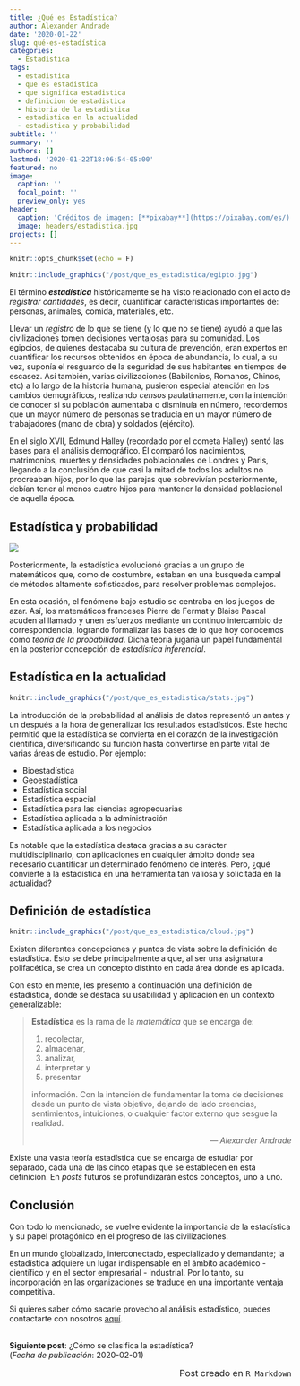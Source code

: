 ```yaml
---
title: ¿Qué es Estadística?
author: Alexander Andrade
date: '2020-01-22'
slug: qué-es-estadística
categories:
  - Estadística
tags:
  - estadistica
  - que es estadistica
  - que significa estadistica
  - definicion de estadistica
  - historia de la estadistica
  - estadistica en la actualidad
  - estadistica y probabilidad
subtitle: ''
summary: ''
authors: []
lastmod: '2020-01-22T18:06:54-05:00'
featured: no
image:
  caption: ''
  focal_point: ''
  preview_only: yes
header:
  caption: 'Créditos de imagen: [**pixabay**](https://pixabay.com/es/)'
  image: headers/estadistica.jpg
projects: []
---
```


```r
knitr::opts_chunk$set(echo = F)
```

```r
knitr::include_graphics("/post/que_es_estadistica/egipto.jpg")
```

El término ***estadística*** históricamente se ha visto relacionado con el acto de *registrar cantidades*, es decir, cuantificar características importantes de: personas, animales, comida, materiales, etc. 

Llevar un *registro* de lo que se tiene (y lo que no se tiene) ayudó a que las civilizaciones tomen decisiones ventajosas para su comunidad. Los egipcios, de quienes destacaba su cultura de prevención, eran expertos en cuantificar los recursos obtenidos en época de abundancia, lo cual, a su vez, suponía el resguardo de la seguridad de sus habitantes en tiempos de escasez. Así también, varias civilizaciones (Babilonios, Romanos, Chinos, etc) a lo largo de la historia humana, pusieron especial atención en los cambios demográficos, realizando *censos* paulatinamente, con la intención de conocer si su población aumentaba o disminuía en número, recordemos que un mayor número de personas se traducía en un mayor número de trabajadores (mano de obra) y soldados (ejército).

En el siglo XVII, Edmund Halley (recordado por el cometa Halley) sentó las bases para el análisis demográfico. Él comparó los nacimientos, matrimonios, muertes y densidades poblacionales de Londres y Paris, llegando a la conclusión de que casi la mitad de todos los adultos no procreaban hijos, por lo que las parejas que sobrevivían posteriormente, debían tener al menos cuatro hijos para mantener la densidad poblacional de aquella época.

## Estadística y probabilidad

![](/post/que_es_estadistica/math.jpg)

Posteriormente, la estadística evolucionó gracias a un grupo de matemáticos que, como de costumbre, estaban en una busqueda campal de métodos altamente sofisticados, para resolver problemas complejos. 

En esta ocasión, el fenómeno bajo estudio se centraba en los juegos de azar. Así, los matemáticos franceses Pierre de Fermat y Blaise Pascal acuden al llamado y unen esfuerzos mediante un continuo intercambio de correspondencia, logrando formalizar las bases de lo que hoy conocemos como *teoría de la probabilidad*. Dicha teoría jugaría un papel fundamental en la posterior concepción de *estadística inferencial*.

## Estadística en la actualidad

```r
knitr::include_graphics("/post/que_es_estadistica/stats.jpg")
```

La introducción de la probabilidad al análisis de datos representó un antes y un después a la hora de generalizar los resultados estadísticos. Este hecho permitió que la estadística se convierta en el corazón de la investigación científica, diversificando su función hasta convertirse en parte vital de varias áreas de estudio. Por ejemplo: 

- Bioestadística
- Geoestadística
- Estadística social
- Estadística espacial
- Estadística para las ciencias agropecuarias
- Estadística aplicada a la administración
- Estadística aplicada a los negocios

Es notable que la estadística destaca gracias a su carácter multidisciplinario, con aplicaciones en cualquier ámbito donde sea necesario cuantificar un determinado fenómeno de interés. Pero, ¿qué convierte a la estadística en una herramienta tan valiosa y solicitada en la actualidad?

## Definición de estadística

```r
knitr::include_graphics("/post/que_es_estadistica/cloud.jpg")
```

Existen diferentes concepciones y puntos de vista sobre la definición de estadística. Esto se debe principalmente a que, al ser una asignatura polifacética, se crea un concepto distinto en cada área donde es aplicada.

Con esto en mente, les presento a continuación una definición de estadística, donde se destaca su usabilidad y aplicación en un contexto generalizable:

>
**Estadística** es la rama de la *matemática* que se encarga de:
>
1. recolectar,
1. almacenar,
1. analizar,
1. interpretar y
1. presentar
>
información. Con la intención de fundamentar la toma de decisiones desde un punto de vista objetivo, dejando de lado creencias, sentimientos, intuiciones, o cualquier factor externo que sesgue la realidad.
<p align="right">--- *Alexander Andrade*</p>

Existe una vasta teoría estadística que se encarga de estudiar por separado, cada una de las cinco etapas que se establecen en esta definición. En *posts* futuros se profundizarán estos conceptos, uno a uno.

## Conclusión

Con todo lo mencionado, se vuelve evidente la importancia de la estadística y su papel protagónico en el progreso de las civilizaciones. 

En un mundo globalizado, interconectado, especializado y demandante; la estadística adquiere un lugar indispensable en el ámbito académico - científico y en el sector empresarial - industrial. Por lo tanto, su incorporación en las organizaciones se traduce en una importante ventaja competitiva. 

Si quieres saber cómo sacarle provecho al análisis estadístico, puedes contactarte con nosotros [aquí](https://www.estadisticaparanoestadisticos.com).

<br>
**Siguiente post**: ¿Cómo se clasifica la estadística?  
(*Fecha de publicación*: 2020-02-01)

<p align="right"><font size="3">Post creado en ``R Markdown``</font></p>